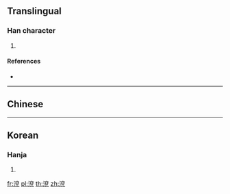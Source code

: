 {{character info/new}}
==Translingual==

===Han character===
{{Han char|rn=85|rad=水|as=09|sn=12|four=|canj=EYCU|ids=⿰氵兗}}

# {{defn|Han|sort=水09}}

====References====
* {{Han ref|kx=0635.130|dkj=17791|dj=1042.090|hdz=31684.030|uh=6E37|ud=28215}}

----

==Chinese==
{{zh-see|沇|v}}

----

==Korean==

===Hanja===
{{ko-hanja|hangeul=연|eumhun=|rv=yeon|mr=yŏn|y=yen}}

# {{defn|lang=ko|sort=水09}}

[[fr:渷]]
[[pl:渷]]
[[th:渷]]
[[zh:渷]]